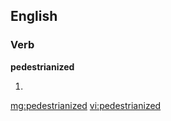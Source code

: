 ==English==

===Verb===
'''pedestrianized'''

# {{past of|[[pedestrianize]]}}

[[mg:pedestrianized]]
[[vi:pedestrianized]]
